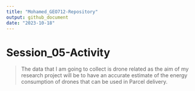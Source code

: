 ```yaml
---
title: "Mohamed_GEO712-Repository"
output: github_document
date: "2023-10-18"
---
```

# Session_05-Activity

> The data that I am going to collect is drone related as the aim of my research project will be to have an accurate estimate of the energy consumption of drones that can be used in Parcel delivery.